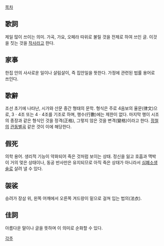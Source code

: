 [[목차]]

== 歌詞 ==
제일 많이 쓰이는 의미. 가곡, 가요, 오페라 따위로 불릴 것을 전제로 하여 쓰인 글. 이것을 짓는 것을 [[작사]]라고 한다.

== 家事 ==
한집 안의 사사로운 일이나 살림살이, 즉 집안일을 뜻한다. 가정에 관련된 법률 용어로 쓰인다.

== 歌辭 ==
조선 초기에 나타난, 시가와 산문 중간 형태의 문학. 형식은 주로 4음보의 율문(律文)으로, 3ㆍ4조 또는 4ㆍ4조를 기조로 하며, 행수(行數)에는 제한이 없다. 마지막 행이 시조의 종장과 같은 형식인 것을 정격(正格), 그렇지 않은 것을 변격(變格)이라고 한다. [[정철]]의 [[관동별곡]] 같은 것이 이에 해당한다.

== 假死 ==
의학 용어. 생리적 기능이 약화되어 죽은 것처럼 보이는 상태. 정신을 잃고 호흡과 맥박이 거의 멎은 상태이나, 동공 반사만은 유지되므로 아직 죽은 상태가 아니라서 [[심폐소생술]]로 살려 낼 수 있다.

== 袈裟 ==
승려가 장삼 위, 왼쪽 어깨에서 오른쪽 겨드랑이 밑으로 걸쳐 입는 법의(法衣).

== 佳詞 ==
아름다운 말이나 글을 뜻하며 이 의미로 순화할 수 있다.

[[각주]]
